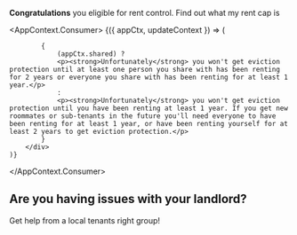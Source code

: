 
**Congratulations** you eligible for rent control.
<PrimaryButton to="/calculator">Find out what my rent cap is</PrimaryButton>&nbsp;

<AppContext.Consumer>
    {({ appCtx, updateContext }) => (
        <div>
            
            {
                (appCtx.shared) ?
                <p><strong>Unfortunately</strong> you won't get eviction protection until at least one person you share with has been renting for 2 years or everyone you share with has been renting for at least 1 year.</p>
                :
                <p><strong>Unfortunately</strong> you won't get eviction protection until you have been renting at least 1 year. If you get new roommates or sub-tenants in the future you'll need everyone to have been renting for at least 1 year, or have been renting yourself for at least 2 years to get eviction protection.</p>
            }
        </div>
    )}
</AppContext.Consumer>

## Are you having issues with your landlord?
<PrimaryButton to="/gethelp">Get help from a local tenants right group!</PrimaryButton>